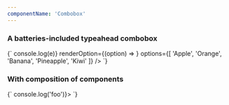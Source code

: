 ```yaml
---
componentName: 'Combobox'
---
```


### A batteries-included typeahead combobox

<LiveComponent>
  {`
    <Combobox 
      onSelect={(e) => console.log(e)} 
      renderOption={(option) => <ComboboxOption value={option} />}
      options={[
      'Apple',
      'Orange', 
      'Banana',
      'Pineapple',
      'Kiwi'
      ]}
      />
      `}
</LiveComponent>

### With composition of components

<LiveComponent>
  {`
      <ComboboxBase onSelect={() => console.log('foo')}>
        <ComboboxInput aria-labelledby="demo" />
        <ComboboxPopover>
          <ComboboxList aria-labelledby="demo">
            <ComboboxOption value="Apple" />
            <ComboboxOption value="Banana" />
            <ComboboxOption value="Orange" />
            <ComboboxOption value="Pineapple" />
            <ComboboxOption value="Kiwi" />
          </ComboboxList>
      </ComboboxPopover>
      </ComboboxBase>
      `}
</LiveComponent>
